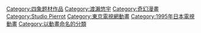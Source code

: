 {{catmore}}
{{DEFAULTSORT:Fushigi Yuugi}}
[[Category:四象题材作品|Category:四象题材作品]]
[[Category:渡瀨悠宇|Category:渡瀨悠宇]]
[[Category:奇幻漫畫|Category:奇幻漫畫]]
[[Category:Studio_Pierrot|Category:Studio Pierrot]]
[[Category:東京電視網動畫|Category:東京電視網動畫]]



[[Category:1995年日本電視動畫|Category:1995年日本電視動畫]]
[[Category:以動畫命名的分類|Category:以動畫命名的分類]]